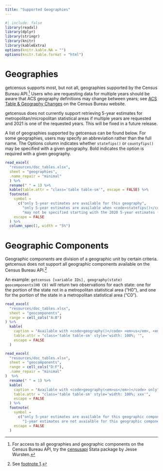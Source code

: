 ```yaml
---
title: "Supported Geographies"
---
```


```r
#| include: false
library(readxl)
library(dplyr)
library(stringr)
library(knitr)
library(kableExtra)
options(knitr.kable.NA = "")
options(knitr.table.format = "html")
```

# Geographies

getcensus supports most, but not all, geographies supported by the Census Bureau API.[^1] Users who are requesting data for multiple years should be aware that ACS geography definitions may change between years; see [ACS Table & Geography Changes](https://www.census.gov/programs-surveys/acs/technical-documentation/table-and-geography-changes.html) on the Census Bureau website.

[^1]: For access to all geographies and geographic components on the Census Bureau API, try the [censusapi](https://ideas.repec.org/c/boc/bocode/s458618.html) Stata package by Jesse Wursten.

::: {.callout-warning appearance="simple"}
getcensus does not currently support retrieving 5-year estimates for metropolitan/micropolitan statistical areas if multiple years are requested and 2021 is one of the requested years. This will be fixed in a future release.
:::

A list of geographies supported by getcensus can be found below. For some geographies, users may specify an abbreviation rather than the full name. The Options column indicates whether `statefips()` or `countyfips()` may be specified with a given geography. Bold indicates the option is required with a given geography.

```r
read_excel(
  "resources/doc_tables.xlsx", 
  sheet = "geographies", 
  .name_repair = "minimal"
  ) %>%
  rename(" " = 1) %>%
  kable(table.attr = "class='table table-sm'", escape = FALSE) %>%
  footnote(
    symbol = 
      c("only 5-year estimates are available for this geography",
        "only 5-year estimates are available when <code>statefips()</code> is specified with this geography",
        "may not be specified starting with the 2020 5-year estimates (2019 for subject tables)"),
    escape = FALSE
  ) %>%
  column_spec(1, width = "5%")
```

# Geographic Components

Geographic components are division of a geographic unit by certain criteria. getcensus does not support all geographic components available on the Census Bureau API.[^2]

[^2]: See [footnote 1](#fn1).

An example: `getcensus [variable IDs], geography(state) geocomponents(H0 C0)` will return two observations for each state: one for the portion of the state not in a metropolitan statistical area ("H0"), and one for the portion of the state in a metropolitan statistical area ("C0").

```r
read_excel(
  "resources/doc_tables.xlsx", 
  sheet = "geocomponents", 
  range = cell_cols("A:B") 
) %>%
  kable(
    caption = "Available with <code>geography()</code> <em>us</em>, <em>region</em>, <em>division</em>, or <em>state</em>",
    table.attr = "class='table table-sm' style='width: 100%; '",
    escape = FALSE
  ) 

read_excel(
  "resources/doc_tables.xlsx", 
  sheet = "geocomponents", 
  range = cell_cols("D:F"),
  .name_repair = "minimal"
)  %>%
  rename(" " = 1) %>%
  kable(
    caption = "Available with <code>geography(<em>us</em>)</code> only",
    table.attr = "class='table table-sm' style='width: 100%; xxx'", 
    escape = FALSE
  ) %>%
  footnote(
    symbol = 
      c("only 5-year estimates are available for this geographic component",
        "1-year estimates are not avaialble for this geographic component"),
    escape = FALSE
  )
```
